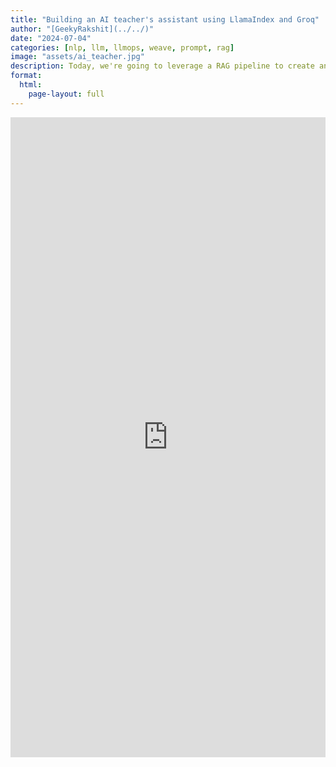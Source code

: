 ```yaml
---
title: "Building an AI teacher's assistant using LlamaIndex and Groq"
author: "[GeekyRakshit](../../)"
date: "2024-07-04"
categories: [nlp, llm, llmops, weave, prompt, rag]
image: "assets/ai_teacher.jpg"
description: Today, we're going to leverage a RAG pipeline to create an AI TA capable of helping out with grading, questions about a class syllabus, and more.
format: 
  html:
    page-layout: full
---
```


<iframe src="https://wandb.ai/geekyrakshit/groq-rag/reports/Building-an-AI-teacher-s-assistant-using-LlamaIndex-and-Groq--Vmlldzo4NTU2NzA1" style="border:none;height:1024px;width:100%"></iframe>